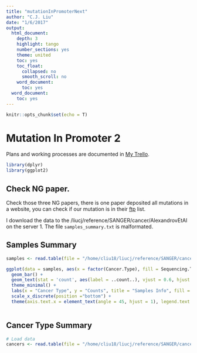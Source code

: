 ```yaml
---
title: "mutationInPromoterNext"
author: "C.J. Liu"
date: "1/6/2017"
output:
  html_document:
    depth: 3
    highlight: tango
    number_sections: yes
    theme: united
    toc: yes
    toc_float:
      collapsed: no
      smooth_scroll: no
    word_document:
      toc: yes
  word_document:
    toc: yes
---
```


```r
knitr::opts_chunk$set(echo = T)
```

# Mutation In Promoter 2
Plans and working processes are documented in [My Trello][1].

```r
library(dplyr)
library(ggplot2)
```

## Check NG paper.
Check those three NG papers, there is one paper deposited all mutations in a website, you can check if our mutation is in their [ftp][2] list.

I download the data to the /liucj/reference/SANGER/cancer/AlexandrovEtAl on the server 1. The file `samples_summary.txt` is malformated. 

## Samples Summary 
```r
samples <- read.table(file = "/home/cliu18/liucj/reference/SANGER/cancer/AlexandrovEtAl/samples_summary.txt", header = T, sep = "\t")

ggplot(data = samples, aes(x = factor(Cancer.Type), fill = Sequencing.Type)) +
  geom_bar() +
  geom_text(stat = 'count', aes(label = ..count..), vjust = 0.6, hjust = 1, angle = 90, size = 3) +
  theme_minimal() + 
  labs(x = "Cancer Type", y = "Counts", title = "Samples Info", fill = "Sequencing Type") +
  scale_x_discrete(position ="bottom") + 
  theme(axis.text.x = element_text(angle = 45, hjust = 1), legend.text = element_text(size = 8), legend.title = element_text(size = 8))
  
```

## Cancer Type Summary
```r
# Load data
cancers <- read.table(file = "/home/cliu18/liucj/reference/SANGER/cancer/AlexandrovEtAl/cancer_type_summary.txt", header = T, sep = "\t")





```









[1]:https://trello.com/b/JwU9J02D
[2]:ftp://ftp.sanger.ac.uk/pub/cancer/AlexandrovEtAl/somatic_mutation_data/





